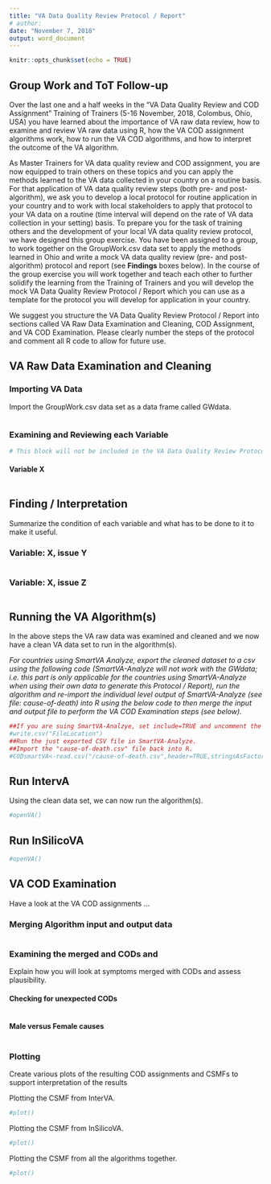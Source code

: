 ```yaml
---
title: "VA Data Quality Review Protocol / Report"
# author: 
date: "November 7, 2018"
output: word_document
---
```


```r
knitr::opts_chunk$set(echo = TRUE)
```

<!--
This is a R Markdown comment:
You can use this notation to comment-out text. For example if you wnat this to be a pure protocol (i.e. just the protocol steps), you can comment-out the sections titles "Findings" below and they will not appear in your output document.
-->

## Group Work and ToT Follow-up

Over the last one and a half weeks in the "VA Data Quality Review and COD Assignment" Training of Trainers (5-16 November, 2018, Colombus, Ohio, USA) you have learned about the importance of VA raw data review, how to examine and review VA raw data using R, how the VA COD assignment algorithms work, how to run the VA COD algorithms, and how to interpret the outcome of the VA algorithm.

As Master Trainers for VA data quality review and COD assignment, you are now equipped to train others on these topics and you can apply the methods learned to the VA data collected in your country on a routine basis. For that application of VA data quality review steps (both pre- and post-algorithm), we ask you to develop a local protocol for routine application in your country and to work with local stakeholders to apply that protocol to your VA data on a routine (time interval will depend on the rate of VA data collection in your setting) basis.
To prepare you for the task of training others and the development of your local VA data quality review protocol, we have designed  this group exercise. You have been assigned to a group, to work together on the GroupWork.csv data set to apply the methods learned in Ohio and write a mock VA data quality review (pre- and post-algorithm) protocol and report (see **Findings** boxes below). In the course of the group exercise you will work together and teach each other to further solidify the learning from the Training of Trainers and you will develop the mock VA Data Quality Review Protocol / Report which you can use as a template for the protocol you will develop for application in your country.

We suggest you structure the VA Data Quality Review Protocol / Report into sections called VA Raw Data Examination and Cleaning, COD Assignment, and VA COD Examination. Please clearly number the steps of the protocol and comment all R code to allow for future use.

## VA Raw Data Examination and Cleaning

### Importing VA Data
Import the GroupWork.csv data set as a data frame called GWdata.
```r

```

### Examining and Reviewing each Variable
```r
# This block will not be included in the VA Data Quality Review Protocol as echo=FALSE. You can use this block for R commands and data manipulations which you don't wnat to show in the Protocol but which you need to do in the "background".

```

#### Variable X 
```r

```

## Finding / Interpretation

Summarize the condition of each variable and what has to be done to it to make it useful.

### Variable: X, issue Y
```r

```

### Variable: X, issue Z
```r

```

## Running the VA Algorithm(s)
In the above steps the VA raw data was examined and cleaned and we now have a clean VA data set to run in the algorithm(s). 

*For countries using SmartVA Analyze, export the cleaned dataset to a csv using the following code (SmartVA-Analyze will not work with the GWdata; i.e. this part is only applicable for the countries using SmartVA-Analyze when using their own data to generate this Protocol / Report), run the algorithm and re-import the individual level output of SmartVA-Analyze (see file: cause-of-death) into R using the below code to then merge the input and output file to perform the VA COD Examination steps (see below).*
```r
##If you are suing SmartVA-Analzye, set include=TRUE and uncomment the below commnads.
#write.csv("FileLocation")
##Run the just exported CSV file in SmartVA-Analyze.
##Import the "cause-of-death.csv" file back into R.
#CODsmartVA<-read.csv("/cause-of-death.csv",header=TRUE,stringsAsFactors=FALSE)
```

## Run IntervA
Using the clean data set, we can now run the algorithm(s).
```r
#openVA()
```

## Run InSilicoVA
```r
#openVA()
```

## VA COD Examination

Have a look at the VA COD assignments ...

### Merging Algorithm input and output data
```r

```

### Examining the merged and CODs and 

Explain how you will look at symptoms merged with CODs and assess plausibility.

#### Checking for unexpected CODs
```r

```

#### Male versus Female causes
```r

```

### Plotting

Create various plots of the resulting COD assignments and CSMFs to support interpretation of the results

Plotting the CSMF from InterVA.
```r
#plot()
```

Plotting the CSMF from InSilicoVA.
```r
#plot()
```

Plotting the CSMF from all the algorithms together.
```r
#plot()
```



